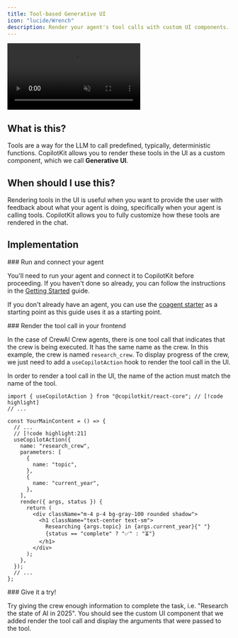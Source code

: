 ```yaml
---
title: Tool-based Generative UI
icon: "lucide/Wrench"
description: Render your agent's tool calls with custom UI components.
---
```



<video
  src="/images/coagents/tool-based-gen-ui.mp4"
  className="rounded-lg shadow-xl"
  loop
  playsInline
  controls
  autoPlay
  muted
/>
<Callout>
  This video demonstrates the [implementation](#implementation) section applied
  to out [coagents starter
  project](https://github.com/CopilotKit/CopilotKit/tree/main/examples/coagents-starter-crewai-crews).
</Callout>

## What is this?

Tools are a way for the LLM to call predefined, typically, deterministic functions. CopilotKit allows you to render these tools in the UI
as a custom component, which we call **Generative UI**.

## When should I use this?

Rendering tools in the UI is useful when you want to provide the user with feedback about what your agent is doing, specifically
when your agent is calling tools. CopilotKit allows you to fully customize how these tools are rendered in the chat.

## Implementation

<Steps>
<Step>
### Run and connect your agent

You'll need to run your agent and connect it to CopilotKit before proceeding. If you haven't done so already,
you can follow the instructions in the [Getting Started](/crewai-crews/quickstart/crewai) guide.

If you don't already have an agent, you can use the [coagent starter](https://github.com/CopilotKit/CopilotKit/tree/main/examples/coagents-starter-crewai-crews) as a starting point
as this guide uses it as a starting point.

</Step>
<Step>
### Render the tool call in your frontend

In the case of CrewAI Crew agents, there is one tool call that indicates that the crew is being executed. It has the same name as the crew. In this example, the crew is named `research_crew`. To display progress of the crew, we just need to add a `useCopilotAction` hook to render the tool call in
the UI.

<Callout type="info" title="Important">
  In order to render a tool call in the UI, the name of the action must match
  the name of the tool.
</Callout>

```tsx title="app/page.tsx"
import { useCopilotAction } from "@copilotkit/react-core"; // [!code highlight]
// ...

const YourMainContent = () => {
  // ...
  // [!code highlight:21]
  useCopilotAction({
    name: "research_crew",
    parameters: [
      {
        name: "topic",
      },
      {
        name: "current_year",
      },
    ],
    render({ args, status }) {
      return (
        <div className="m-4 p-4 bg-gray-100 rounded shadow">
          <h1 className="text-center text-sm">
            Researching {args.topic} in {args.current_year}{" "}
            {status == "complete" ? "✅" : "⏳"}
          </h1>
        </div>
      );
    },
  });
  // ...
};
```

</Step>
<Step>
### Give it a try!

Try giving the crew enough information to complete the task, i.e. "Research the state of AI in 2025". You should see the custom UI component that we added render the tool call and display the arguments that were passed to the tool.

</Step>
</Steps>
